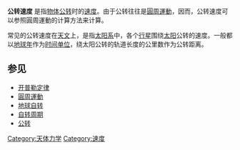 '''公转速度''' 是指[[物体|物体]][[公转|公转]]时的[[速度|速度]]。由于公转往往是[[圓周運動|圓周運動]]，因而，公转速度可以参照圓周運動的计算方法来计算。

常见的公转速度在[[天文|天文]]上，是指[[太阳系|太阳系]]中，各个[[行星|行星]]围绕[[太阳|太阳]]公转的速度。一般都以[[地球|地球]][[年|年]]作为[[时间单位|时间单位]]，绕太阳公转的轨道长度的公里数作为公转距离。


== 参见==

* [[开普勒定律|开普勒定律]]
* [[圓周運動|圓周運動]]
* [[地球自转|地球自转]]
* [[自转周期|自转周期]]
* [[公转|公转]]

{{小作品|天文}}

[[Category:天体力学|Category:天体力学]]
[[Category:速度|Category:速度]]